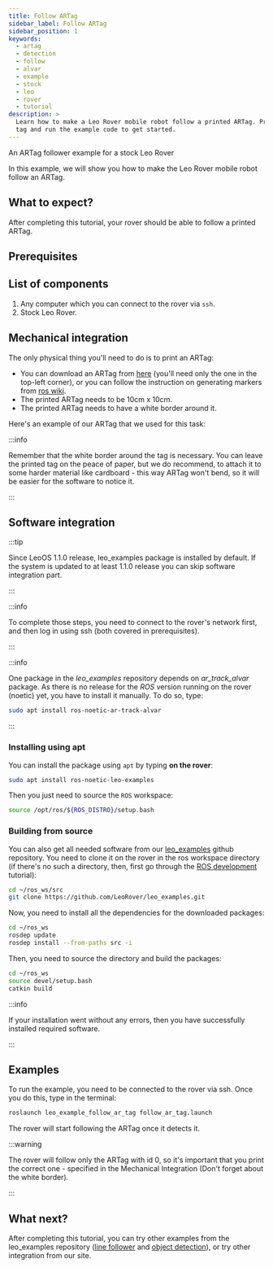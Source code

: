 ```yaml
---
title: Follow ARTag
sidebar_label: Follow ARTag
sidebar_position: 1
keywords:
  - artag
  - detection
  - follow
  - alvar
  - example
  - stock
  - leo
  - rover
  - tutorial
description: >
  Learn how to make a Leo Rover mobile robot follow a printed ARTag. Print the
  tag and run the example code to get started.
---
```



An ARTag follower example for a stock Leo Rover

In this example, we will show you how to make the Leo Rover mobile robot follow
an ARTag.

## What to expect?

After completing this tutorial, your rover should be able to follow a printed
ARTag.

<div className="video-container">
  <LiteYouTubeEmbed
    id="eHNY-6xmyz8"
    params="autoplay=0&autohide=1&showinfo=0&rel=0"
    poster="hqdefault"
    title="Leo Rover Unboxing and Getting Started"
    webp
  />
</div>

## Prerequisites

<LinkButton
  to="/docs/leo-rover/guides/connect-to-rover-ap"
  title="Connect to Leo Rover AP"
/>
<LinkButton to="/docs/leo-rover/guides/ssh" title="Connect via SSH" />
<LinkButton
  to="/docs/leo-rover/advanced-guides/ros-development"
  title="ROS development"
/>
## List of components

1. Any computer which you can connect to the rover via `ssh`.
2. Stock Leo Rover.

## Mechanical integration

The only physical thing you'll need to do is to print an ARTag:

- You can download an ARTag from
  [here](http://wiki.ros.org/ar_track_alvar?action=AttachFile&do=get&target=markers0to8.png)
  (you'll need only the one in the top-left corner), or you can follow the
  instruction on generating markers from
  [ros wiki](http://wiki.ros.org/ar_track_alvar#ar_track_alvar.2Fpost-fuerte.Generating_AR_tags).
- The printed ARTag needs to be 10cm x 10cm.
- The printed ARTag needs to have a white border around it.

Here's an example of our ARTag that we used for this task:

<ImageZoom
  src="/img/robots/leo/integrations/follow-artag/follow-artag-1.webp"
  alt="leo rover alvar artag"
  width="1500"
  height="1410"
/>

:::info

Remember that the white border around the tag is necessary. You can leave the
printed tag on the peace of paper, but we do recommend, to attach it to some
harder material like cardboard - this way ARTag won't bend, so it will be easier
for the software to notice it.

:::

## Software integration

:::tip

Since LeoOS 1.1.0 release, leo_examples package is installed by default. If the
system is updated to at least 1.1.0 release you can skip software integration
part.

:::

:::info

To complete those steps, you need to connect to the rover's network first, and
then log in using ssh (both covered in prerequisites).

:::

:::info

One package in the _leo_examples_ repository depends on _ar_track_alvar_
package. As there is no release for the _ROS_ version running on the rover
(noetic) yet, you have to install it manually. To do so, type:

```bash
sudo apt install ros-noetic-ar-track-alvar
```

:::

### Installing using apt

You can install the package using `apt` by typing **on the rover**:

```bash
sudo apt install ros-noetic-leo-examples
```

Then you just need to source the `ROS` workspace:

```bash
source /opt/ros/${ROS_DISTRO}/setup.bash
```

### Building from source

You can also get all needed software from our
[leo_examples](https://github.com/LeoRover/leo_examples) github repository. You
need to clone it on the rover in the ros workspace directory (if there's no such
a directory, then, first go through the
[ROS development](/docs/leo-rover/advanced-guides/ros-development) tutorial):

```bash
cd ~/ros_ws/src
git clone https://github.com/LeoRover/leo_examples.git
```

Now, you need to install all the dependencies for the downloaded packages:

```bash
cd ~/ros_ws
rosdep update
rosdep install --from-paths src -i
```

Then, you need to source the directory and build the packages:

```bash
cd ~/ros_ws
source devel/setup.bash
catkin build
```

:::info

If your installation went without any errors, then you have successfully
installed required software.

:::

## Examples

To run the example, you need to be connected to the rover via ssh. Once you do
this, type in the terminal:

```bash
roslaunch leo_example_follow_ar_tag follow_ar_tag.launch
```

The rover will start following the ARTag once it detects it.

:::warning

The rover will follow only the ARTag with id 0, so it's important that you print
the correct one - specified in the Mechanical Integration (Don't forget about
the white border).

:::

## What next?

After completing this tutorial, you can try other examples from the leo_examples
repository ([line follower](line-follower) and
[object detection](object-detection)), or try other integration from our site.
